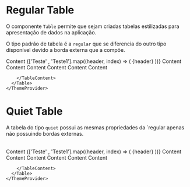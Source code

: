 

<Meta title="Data Display|Table" />

# Regular Table

O componente `Table` permite que sejam criadas tabelas estilizadas para apresentação de dados na aplicação.

O tipo padrão de tabela é a `regular` que se diferencia do outro tipo disponível devido a borda externa que a compõe.

<Canvas>
  <Story name="Regular" parameters={{
    design: {
      type: 'figma',
      url: 'https://www.figma.com/file/O3bKxIcsj2rc1FNIRclJyT/Saturn-System?node-id=484%3A8489'
    }
  }}>
    <ThemeProvider>
      <Table type="regular">
        <TableContent as='thead'>
          <TableData>
            <Checkbox />
            <Typography fontWeight={1} fontSize={3} lineHeight={3}>Content</Typography>
          </TableData>
          {['Teste' , 'Teste1'].map((header, index) => (
            <TableData key={index}>
              <Typography fontWeight={1} fontSize={3} lineHeight={3}>
                {header}
              </Typography>
            </TableData>
          ))}
        </TableContent>
        <TableContent>
          <TableRow>
            <TableData as='td'>
              <Checkbox />
              <Typography>Content</Typography>
            </TableData>
            <TableData><Typography>Content</Typography></TableData>
            <TableData><Typography>Content</Typography></TableData>
          </TableRow>
          <TableRow>
            <TableData as='td'><Typography>Content</Typography></TableData>
            <TableData as='td'><Typography>Content</Typography></TableData>
            <TableData as='td'><Typography>Content</Typography></TableData>
          </TableRow>
          
        </TableContent>
      </Table>
    </ThemeProvider>
  </Story>
</Canvas>

# Quiet Table

A tabela do tipo `quiet` possui as mesmas propriedades da `regular apenas não possuindo bordas externas.

<Canvas>
  <Story name="Quiet" parameters={{
    design: {
      type: 'figma',
      url: 'https://www.figma.com/file/O3bKxIcsj2rc1FNIRclJyT/Saturn-System?node-id=484%3A8489'
    }
  }}>
    <ThemeProvider>
      <Table type="quiet">
        <TableContent as='thead'>
          <TableData>
            <Checkbox />
            <Typography fontWeight={1} fontSize={3} lineHeight={3}>Content</Typography>
          </TableData>
          {['Teste' , 'Teste1'].map((header, index) => (
            <TableData key={index}>
              <Typography fontWeight={1} fontSize={3} lineHeight={3}>
                {header}
              </Typography>
            </TableData>
          ))}
        </TableContent>
        <TableContent>
          <TableRow>
            <TableData as='td'>
              <Checkbox />
              <Typography>Content</Typography>
            </TableData>
            <TableData><Typography>Content</Typography></TableData>
            <TableData><Typography>Content</Typography></TableData>
          </TableRow>
          <TableRow>
            <TableData as='td'><Typography>Content</Typography></TableData>
            <TableData as='td'><Typography>Content</Typography></TableData>
            <TableData as='td'><Typography>Content</Typography></TableData>
          </TableRow>
          
        </TableContent>
      </Table>
    </ThemeProvider>
  </Story>
</Canvas>

<ArgsTable of={Table} />
